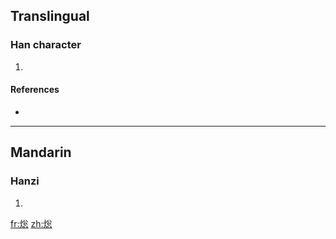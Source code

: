 ==Translingual==

===Han character===
{{Han char|rn=86|rad=火|as=08|sn=12|four=|canj=火金戈心 (FCIP)}}

# {{defn|Han|sort=火08}}

====References====
* {{Han ref|kx=0674.090|dkj=19123|dj=1086.030|hdz=32210.030|uh=7127|ud=28967}}

----

==Mandarin==

===Hanzi===
{{cmn-hanzi|pin=[[cōng]] ([[cong1]]), [[rè]] ([[re4]])|wg=ts'ung<sup>1</sup>, je<sup>4</sup>}}

# {{defn|Mandarin|sort=火08}}

[[fr:焧]]
[[zh:焧]]